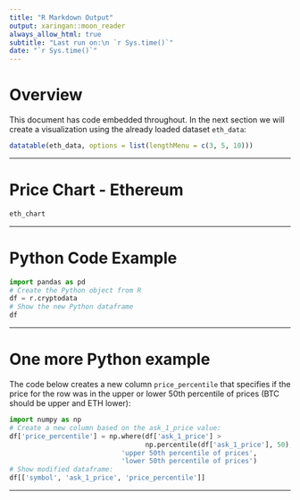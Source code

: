 ```yaml
---
title: "R Markdown Output"
output: xaringan::moon_reader
always_allow_html: true
subtitle: "Last run on:\n `r Sys.time()`"
date: "`r Sys.time()`"
---
```


# Overview

This document has code embedded throughout. In the next section we will create a visualization using the already loaded dataset `eth_data`:
```r
datatable(eth_data, options = list(lengthMenu = c(3, 5, 10)))
```

---

#  Price Chart - Ethereum

```r
eth_chart
```

---

# Python Code Example

```python
import pandas as pd
# Create the Python object from R
df = r.cryptodata
# Show the new Python dataframe
df
```

---

# One more Python example

The code below creates a new column `price_percentile` that specifies if the price for the row was in the upper or lower 50th percentile of prices (BTC should be upper and ETH lower):

```python
import numpy as np
# Create a new column based on the ask_1_price value:
df['price_percentile'] = np.where(df['ask_1_price'] > 
                                  np.percentile(df['ask_1_price'], 50),
                            'upper 50th percentile of prices', 
                            'lower 50th percentile of prices')
# Show modified dataframe:
df[['symbol', 'ask_1_price', 'price_percentile']]
```

---

